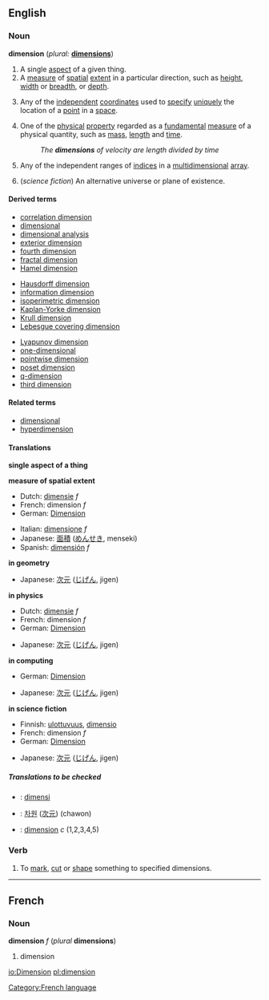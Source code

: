 ==English==

===Noun===
{{wikipedia}}
'''dimension''' (''plural:'' '''[[dimensions]]''')
#A single [[aspect]] of a given thing.
#A [[measure]] of [[spatial]] [[extent]] in a particular direction, such as [[height]], [[width]] or [[breadth]],  or [[depth]].
#{{geometry}} Any of the [[independent]] [[coordinate]]s used to [[specify]] [[unique]]ly the location of a [[point]] in a [[space]].
#{{physics}} One of the [[physical]] [[property]] regarded as a [[fundamental]] [[measure]] of a physical quantity, such as [[mass]], [[length]] and [[time]].
#:''The '''dimensions''' of velocity are length divided by time''
#{{computing}} Any of the independent ranges of [[index|indices]] in a [[multidimensional]] [[array]].
#(''science fiction'') An alternative universe or plane of existence.

====Derived terms====
{{3column-top}}
*[[correlation dimension]]
*[[dimensional]]
*[[dimensional analysis]]
*[[exterior dimension]]
*[[fourth dimension]]
*[[fractal dimension]]
*[[Hamel dimension]]
{{3column-mid}}
*[[Hausdorff dimension]]
*[[information dimension]]
*[[isoperimetric dimension]]
*[[Kaplan-Yorke dimension]]
*[[Krull dimension]]
*[[Lebesgue covering dimension]]
{{3column-mid}}
*[[Lyapunov dimension]]
*[[one-dimensional]]
*[[pointwise dimension]]
*[[poset dimension]]
*[[q-dimension]]
*[[third dimension]]
{{3column-end}}

====Related terms====
*[[dimensional]]
*[[hyperdimension]]

====Translations====

'''single aspect of a thing'''
{{top}}
{{mid}}
{{bottom}}

'''measure of spatial extent'''
{{top}}
*Dutch: [[dimensie]] ''f''
*French: dimension ''f''
*German: [[Dimension]] {{f}}
{{mid}}
*Italian: [[dimensione]] ''f''
*Japanese: [[面積]] ([[めんせき]], menseki)
*Spanish: [[dimensión]] ''f''
{{bottom}}

'''in geometry'''
{{top}}
*Japanese: [[次元]] ([[じげん]], jigen)
{{mid}}
{{bottom}}

'''in physics'''
{{top}}
*Dutch: [[dimensie]] ''f''
*French: dimension ''f''
*German: [[Dimension]] {{f}}
{{mid}}
*Japanese: [[次元]] ([[じげん]], jigen)
{{bottom}}

'''in computing'''
{{top}}
*German: [[Dimension]] {{f}}
{{mid}}
*Japanese: [[次元]] ([[じげん]], jigen)
{{bottom}}

'''in science fiction'''
{{top}}
*Finnish: [[ulottuvuus]], [[dimensio]]
*French: dimension ''f''
*German: [[Dimension]] {{f}}
{{mid}}
*Japanese: [[次元]] ([[じげん]], jigen)
{{bottom}}

=====Translations to be checked=====
<!--Remove this section once all of the translations below have been moved into the tables above.-->
{{checktrans}}

*{{ttbc|Indonesian}}: [[dimensi]]
*{{ttbc|Korean}}: [[차원]] ([[次元]]) (chawon)
*{{ttbc|Swedish}}: [[dimension#Swedish|dimension]] ''c'' (1,2,3,4,5)

===Verb===
{{en-infl-reg-consonant|dimension||}}

# {{transitive}} To [[mark]], [[cut]] or [[shape]] something to specified dimensions.


----
==French==
[[Category:French language]]

===Noun===
'''dimension''' ''f'' (''plural'' '''dimensions''')

#dimension

[[io:Dimension]]
[[pl:dimension]]
